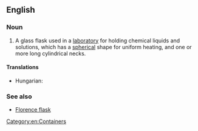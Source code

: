 ==English==

===Noun===
{{wikipedia}}
{{en-noun|head=[[round]]-[[bottomed]] [[flask]]}}

# {{context|chemistry|lang=en}} A glass flask used in a [[laboratory]] for holding chemical liquids and solutions, which has a [[spherical]] shape for uniform heating, and one or more long cylindrical necks.

====Translations====
{{trans-top|a glass flask used in laboratories}}
* Hungarian: {{t|hu|gömblombik}}
{{trans-mid}}
{{trans-bottom}}

===See also===
* [[Florence flask]]

[[Category:en:Containers]]